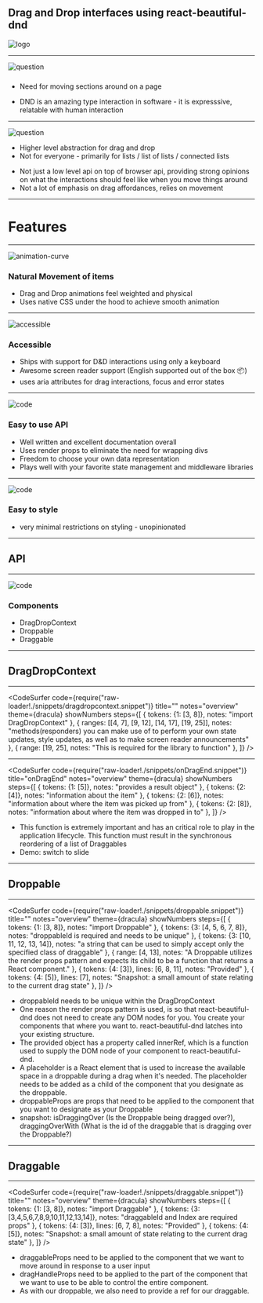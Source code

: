 



<Head>
  <title>DDC Hackers!</title>
</Head>

## Drag and Drop interfaces using react-beautiful-dnd
![logo](./images/rbdnd-logo.png)

---


![question](./images/collage.png)

### 

<ul>
  <li>Need for moving sections around on a page</li>
</ul>


<Notes>
  <ul>
    <li>DND is an amazing type interaction in software - it is expresssive, relatable with human interaction</li>
  </ul>
</Notes>

---


![question](./images/question.png)

<ul>
  <li>Higher level abstraction for drag and drop</li>
  <li>Not for everyone - primarily for lists / list of lists / connected lists </li>

</ul>


<Notes>
  <ul>
    <li>Not just a low level api on top of browser api,  providing strong opinions on what the interactions should feel like when you move things around</li>
    <li> Not a lot of emphasis on drag affordances, relies on movement</li>
  </ul>
</Notes>

---

# Features

---


![animation-curve](./images/dnd-ease-in-out-small.png)

### Natural Movement of items
<ul style={{padding: "50px"}}>
    <li>Drag and Drop animations feel weighted and physical</li>
    <li>Uses native CSS under the hood to achieve smooth animation</li>
</ul>

---


![accessible](./images/accessibility.png)

### Accessible
<ul style={{padding: "50px"}}>
    <li>Ships with support for D&D interactions using only a keyboard</li>
    <li>Awesome screen reader support (English supported out of the box 📦)</li>
    <li>uses aria attributes for drag interactions, focus and error states</li>
</ul>

---


![code](./images/react.png)

### Easy to use API
<ul style={{padding: "50px"}}>
    <li>Well written and excellent documentation overall</li>
    <li>Uses render props to eliminate the need for wrapping divs</li>
    <li>Freedom to choose your own data representation</li>
    <li>Plays well with your favorite state management and middleware libraries</li>
</ul>

---



![code](./images/styling.gif)

### Easy to style
<ul style={{padding: "50px"}}>
  <li>very minimal restrictions on styling - unopinionated </li>
</ul>

---
## API

---



![code](./images/api.gif)

### Components
<ul style={{padding: "50px", listStyle: 'none'}}>
  <Appear>
    <li>DragDropContext</li>
    <li>Droppable</li>
    <li>Draggable</li>
  </Appear>
</ul>

---

## DragDropContext

---

<CodeSurfer
  code={require("raw-loader!./snippets/dragdropcontext.snippet")}
  title="<DragDropContext>"
  notes="overview"
  theme={dracula}
  showNumbers
  steps={[
    { tokens: {1: [3, 8]}, notes: "import DragDropContext" },
    { ranges: [[4, 7], [9, 12], [14, 17], [19, 25]], notes: "methods(responders) you can make use of to perform your own state updates, style updates, as well as to make screen reader announcements" },
    { range: [19, 25], notes: "This is required for the library to function" },
  ]}
/>

---

<CodeSurfer
  code={require("raw-loader!./snippets/onDragEnd.snippet")}
  title="onDragEnd"
  notes="overview"
  theme={dracula}
  showNumbers
  steps={[
    { tokens: {1: [5]}, notes: "provides a result object" },
    { tokens: {2: [4]}, notes: "information about the item" },
    { tokens: {2: [6]}, notes: "information about where the item was picked up from" },
    { tokens: {2: [8]}, notes: "information about where the item was dropped in to" },
  ]}
/>

<Notes>
  <ul>
    <li>This function is extremely important and has an critical role to play in the application lifecycle. This function must result in the synchronous reordering of a list of Draggables</li>
    <li>Demo: switch to slide</li>
  </ul>
</Notes>

---

## Droppable

---

<CodeSurfer
  code={require("raw-loader!./snippets/droppable.snippet")}
  title="<Droppable>"
  notes="overview"
  theme={dracula}
  showNumbers
  steps={[
    { tokens: {1: [3, 8]}, notes: "import Droppable" },
    { tokens: {3: [4, 5, 6, 7, 8]}, notes: "droppableId is required and needs to be unique" },
    { tokens: {3: [10, 11, 12, 13, 14]}, notes: "a string that can be used to simply accept only the specified class of draggable" },
    { range: [4, 13], notes: "A Droppable utilizes the render props pattern and expects its child to be a function that returns a React component." },
    { tokens: {4: [3]}, lines: [6, 8, 11], notes: "Provided" },
    { tokens: {4: [5]}, lines: [7], notes: "Snapshot:  a small amount of state relating to the current drag state" },
  ]}
/>

<Notes>
  <ul>
    <li>droppableId needs to be unique within the DragDropContext</li>
    <li>One reason the render props pattern is used, is so that react-beautiful-dnd does not need to create any DOM nodes for you. You create your components that where you want to. react-beautiful-dnd latches into your existing structure.</li>
    <li>The provided object has a property called innerRef, which is a function used to supply the DOM node of your component to react-beautiful-dnd.</li>
    <li>A placeholder is a React element that is used to increase the available space in a droppable during a drag when it's needed. The placeholder needs to be added as a child of the component that you designate as the droppable.</li>
    <li>droppableProps are props that need to be applied to the component that you want to designate as your Droppable</li>
    <li>snapshot: isDraggingOver (Is the Droppable being dragged over?), draggingOverWith (What is the id of the draggable that is dragging over the Droppable?)</li>
  </ul>
</Notes>

---

## Draggable

---

<CodeSurfer
  code={require("raw-loader!./snippets/draggable.snippet")}
  title="<Draggable>"
  notes="overview"
  theme={dracula}
  showNumbers
  steps={[
    { tokens: {1: [3, 8]}, notes: "import Draggable" },
    { tokens: {3: [3,4,5,6,7,8,9,10,11,12,13,14]}, notes: "draggableId and Index are required props" },
    { tokens: {4: [3]}, lines: [6, 7, 8], notes: "Provided" },
    { tokens: {4: [5]}, notes: "Snapshot:  a small amount of state relating to the current drag state" },
  ]}
/>

<Notes>
  <ul>
    <li>draggableProps need to be applied to the component that we want to move around in response to a user input</li>
    <li>dragHandleProps need to be applied to the part of the component that we want to use to be able to control the entire component.</li>
    <li>As with our droppable, we also need to provide a ref for our draggable.</li>
  </ul>
</Notes>
